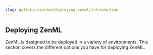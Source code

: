 ---
slug: getting-started/deploying-zenml/introduction
---

## Deploying ZenML

ZenML is designed to be deployed in a variety of environments. This section
covers the different options you have for deploying ZenML.
